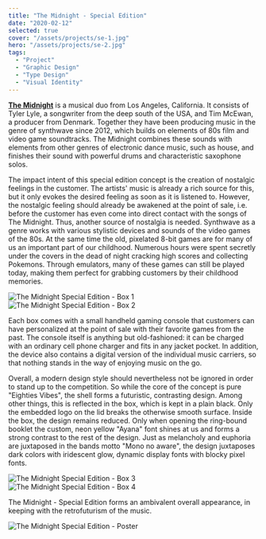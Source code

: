 ```yaml
---
title: "The Midnight - Special Edition"
date: "2020-02-12"
selected: true
cover: "/assets/projects/se-1.jpg"
hero: "/assets/projects/se-2.jpg"
tags:
  - "Project"
  - "Graphic Design"
  - "Type Design"
  - "Visual Identity"
---
```



**[The Midnight](https://www.themidnightofficial.com/)** is a musical duo from Los Angeles, California. It consists of Tyler Lyle, a songwriter from the deep south of the USA, and Tim McEwan, a producer from Denmark. Together they have been producing music in the genre of synthwave since 2012, which builds on elements of 80s film and video game soundtracks. The Midnight combines these sounds with elements from other genres of electronic dance music, such as house, and finishes their sound with powerful drums and characteristic saxophone solos.

The impact intent of this special edition concept is the creation of nostalgic feelings in the customer. The artists' music is already a rich source for this, but it only evokes the desired feeling as soon as it is listened to. However, the nostalgic feeling should already be awakened at the point of sale, i.e. before the customer has even come into direct contact with the songs of The Midnight. Thus, another source of nostalgia is needed.
Synthwave as a genre works with various stylistic devices and sounds of the video games of the 80s. At the same time the old, pixelated 8-bit games are for many of us an important part of our childhood. Numerous hours were spent secretly under the covers in the dead of night cracking high scores and collecting Pokemons. Through emulators, many of these games can still be played today, making them perfect for grabbing customers by their childhood memories.

<div className="grid gap-3 grid-cols-[repeat(auto-fit,345px)] place-content-center">
  <Image
    alt="The Midnight Special Edition - Box 1"
    src="/assets/projects/se-3.jpg"
    height={300}
    width={300}
  />
  <Image
    alt="The Midnight Special Edition - Box 2"
    src="/assets/projects/se-4.jpg"
    height={300}
    width={300}
  />
</div>

Each box comes with a small handheld gaming console that customers can have personalized at the point of sale with their favorite games from the past. The console itself is anything but old-fashioned: it can be charged with an ordinary cell phone charger and fits in any jacket pocket. In addition, the device also contains a digital version of the individual music carriers, so that nothing stands in the way of enjoying music on the go.

Overall, a modern design style should nevertheless not be ignored in order to stand up to the competition. So while the core of the concept is pure "Eighties Vibes", the shell forms a futuristic, contrasting design. Among other things, this is reflected in the box, which is kept in a plain black. Only the embedded logo on the lid breaks the otherwise smooth surface.
Inside the box, the design remains reduced. Only when opening the ring-bound booklet the custom, neon yellow "Ayana" font shines at us and forms a strong contrast to the rest of the design. Just as melancholy and euphoria are juxtaposed in the bands motto "Mono no aware", the design juxtaposes dark colors with iridescent glow, dynamic display fonts with blocky pixel fonts.

<div className="grid gap-3 grid-cols-[repeat(auto-fit,345px)] place-content-center">
  <Image
    alt="The Midnight Special Edition - Box 3"
    src="/assets/projects/se-1.jpg"
    height={300}
    width={300}
  />
  <Image
    alt="The Midnight Special Edition - Box 4"
    src="/assets/projects/se-2.jpg"
    height={300}
    width={300}
  />
</div>

The Midnight - Special Edition forms an ambivalent overall appearance, in keeping with the retrofuturism of the music.

<div className="relative h-[600px] w-full">
  <Image
    alt="The Midnight Special Edition - Poster"
    src="/assets/projects/se-5.jpg"
    layout="fill"
    objectFit="contain"
  />
</div>
